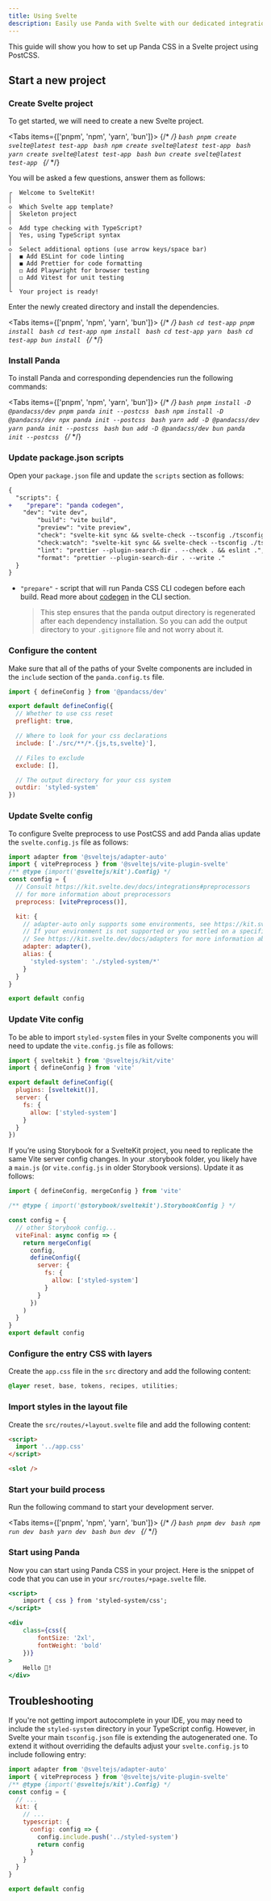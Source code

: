 ```yaml
---
title: Using Svelte
description: Easily use Panda with Svelte with our dedicated integration.
---
```


This guide will show you how to set up Panda CSS in a Svelte project using PostCSS.

## Start a new project

<Steps>

### Create Svelte project

To get started, we will need to create a new Svelte project.

<Tabs items={['pnpm', 'npm', 'yarn', 'bun']}>
  {/* <!-- prettier-ignore-start --> */}
  <Tab>
    ```bash
    pnpm create svelte@latest test-app
    ```
  </Tab>
  <Tab>
    ```bash
    npm create svelte@latest test-app
    ```
  </Tab>
  <Tab>
    ```bash
    yarn create svelte@latest test-app
    ```
  </Tab>
  <Tab>
    ```bash
    bun create svelte@latest test-app
    ```
  </Tab>
  {/* <!-- prettier-ignore-end --> */}
</Tabs>

You will be asked a few questions, answer them as follows:

```
┌  Welcome to SvelteKit!
│
◇  Which Svelte app template?
│  Skeleton project
│
◇  Add type checking with TypeScript?
│  Yes, using TypeScript syntax
│
◇  Select additional options (use arrow keys/space bar)
│  ◼ Add ESLint for code linting
│  ◼ Add Prettier for code formatting
│  ◻ Add Playwright for browser testing
│  ◻ Add Vitest for unit testing
│
└  Your project is ready!
```

Enter the newly created directory and install the dependencies.

<Tabs items={['pnpm', 'npm', 'yarn', 'bun']}>
  {/* <!-- prettier-ignore-start --> */}
  <Tab>
    ```bash
    cd test-app
    pnpm install
    ```
  </Tab>
  <Tab>
    ```bash
    cd test-app
    npm install
    ```
  </Tab>
  <Tab>
    ```bash
    cd test-app
    yarn
    ```
  </Tab>
  <Tab>
    ```bash
    cd test-app
    bun install
    ```
  </Tab>
  {/* <!-- prettier-ignore-end --> */}
</Tabs>

### Install Panda

To install Panda and corresponding dependencies run the following commands:

<Tabs items={['pnpm', 'npm', 'yarn', 'bun']}>
  {/* <!-- prettier-ignore-start --> */}
  <Tab>
    ```bash
    pnpm install -D @pandacss/dev
    pnpm panda init --postcss
    ```
  </Tab>
  <Tab>
    ```bash
    npm install -D @pandacss/dev
    npx panda init --postcss
    ```
  </Tab>
  <Tab>
    ```bash
    yarn add -D @pandacss/dev
    yarn panda init --postcss
    ```
  </Tab>
  <Tab>
    ```bash
    bun add -D @pandacss/dev
    bun panda init --postcss
    ```
  </Tab>
  {/* <!-- prettier-ignore-end --> */}
</Tabs>

### Update package.json scripts

Open your `package.json` file and update the `scripts` section as follows:

```diff {3} filename="package.json"
{
  "scripts": {
+    "prepare": "panda codegen",
    "dev": "vite dev",
		"build": "vite build",
		"preview": "vite preview",
		"check": "svelte-kit sync && svelte-check --tsconfig ./tsconfig.json",
		"check:watch": "svelte-kit sync && svelte-check --tsconfig ./tsconfig.json --watch",
		"lint": "prettier --plugin-search-dir . --check . && eslint .",
		"format": "prettier --plugin-search-dir . --write ."
  }
}
```

- `"prepare"` - script that will run Panda CSS CLI codegen before each build. Read more about
  [codegen](/docs/references/cli#panda-codegen) in the CLI section.

  > This step ensures that the panda output directory is regenerated after each dependency installation. So you can add
  > the output directory to your `.gitignore` file and not worry about it.

### Configure the content

Make sure that all of the paths of your Svelte components are included in the `include` section of the `panda.config.ts`
file.

```js {8} filename="panda.config.ts"
import { defineConfig } from '@pandacss/dev'

export default defineConfig({
  // Whether to use css reset
  preflight: true,

  // Where to look for your css declarations
  include: ['./src/**/*.{js,ts,svelte}'],

  // Files to exclude
  exclude: [],

  // The output directory for your css system
  outdir: 'styled-system'
})
```

### Update Svelte config

To configure Svelte preprocess to use PostCSS and add Panda alias update the `svelte.config.js` file as follows:

```js {3,11-13,21-23} filename="svelte.config.js"
import adapter from '@sveltejs/adapter-auto'
import { vitePreprocess } from '@sveltejs/vite-plugin-svelte'
/** @type {import('@sveltejs/kit').Config} */
const config = {
  // Consult https://kit.svelte.dev/docs/integrations#preprocessors
  // for more information about preprocessors
  preprocess: [vitePreprocess()],

  kit: {
    // adapter-auto only supports some environments, see https://kit.svelte.dev/docs/adapter-auto for a list.
    // If your environment is not supported or you settled on a specific environment, switch out the adapter.
    // See https://kit.svelte.dev/docs/adapters for more information about adapters.
    adapter: adapter(),
    alias: {
      'styled-system': './styled-system/*'
    }
  }
}

export default config
```

### Update Vite config

To be able to import `styled-system` files in your Svelte components you will need to update the `vite.config.js` file
as follows:

```js {6-10} filename="vite.config.js"
import { sveltekit } from '@sveltejs/kit/vite'
import { defineConfig } from 'vite'

export default defineConfig({
  plugins: [sveltekit()],
  server: {
    fs: {
      allow: ['styled-system']
    }
  }
})
```

If you’re using Storybook for a SvelteKit project, you need to replicate the same Vite server config changes. In your
.storybook folder, you likely have a `main.js` (or `vite.config.js` in older Storybook versions). Update it as follows:

```js filename="main.js"
import { defineConfig, mergeConfig } from 'vite'

/** @type { import('@storybook/sveltekit').StorybookConfig } */

const config = {
  // other Storybook config...
  viteFinal: async config => {
    return mergeConfig(
      config,
      defineConfig({
        server: {
          fs: {
            allow: ['styled-system']
          }
        }
      })
    )
  }
}
export default config
```

### Configure the entry CSS with layers

Create the `app.css` file in the `src` directory and add the following content:

```css filename="src/app.css"
@layer reset, base, tokens, recipes, utilities;
```

### Import styles in the layout file

Create the `src/routes/+layout.svelte` file and add the following content:

```html {2} filename="src/routes/+layout.svelte"
<script>
  import '../app.css'
</script>

<slot />
```

### Start your build process

Run the following command to start your development server.

<Tabs items={['pnpm', 'npm', 'yarn', 'bun']}>
  {/* <!-- prettier-ignore-start --> */}
  <Tab>
    ```bash
    pnpm dev
    ```
  </Tab>
  <Tab>
    ```bash
    npm run dev
    ```
  </Tab>
  <Tab>
    ```bash
    yarn dev
    ```
  </Tab>
  <Tab>
    ```bash
    bun dev
    ```
  </Tab>
  {/* <!-- prettier-ignore-end --> */}
</Tabs>

### Start using Panda

Now you can start using Panda CSS in your project. Here is the snippet of code that you can use in your
`src/routes/+page.svelte` file.

```jsx filename="src/routes/+page.svelte"
<script>
	import { css } from 'styled-system/css';
</script>

<div
	class={css({
		fontSize: '2xl',
		fontWeight: 'bold'
	})}
>
	Hello 🐼!
</div>
```

</Steps>

## Troubleshooting

If you're not getting import autocomplete in your IDE, you may need to include the `styled-system` directory in your
TypeScript config. However, in Svelte your main `tsconfig.json` file is extending the autogenerated one. To extend it
without overriding the defaults adjust your `svelte.config.js` to include following entry:

```js filename="svelte.config.js"
import adapter from '@sveltejs/adapter-auto'
import { vitePreprocess } from '@sveltejs/vite-plugin-svelte'
/** @type {import('@sveltejs/kit').Config} */
const config = {
  // ...
  kit: {
    // ...
    typescript: {
      config: config => {
        config.include.push('../styled-system')
        return config
      }
    }
  }
}

export default config
```
